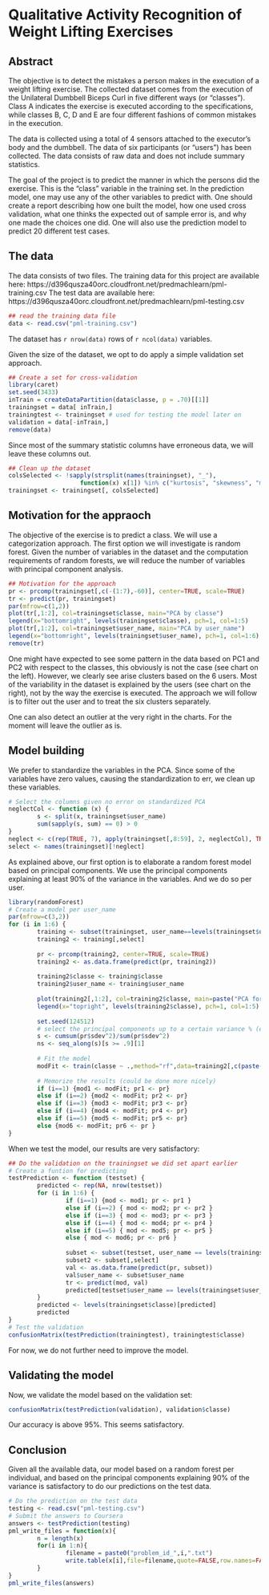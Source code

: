 # Qualitative Activity Recognition of Weight Lifting Exercises

## Abstract

The objective is to detect the mistakes a person makes in the execution of a weight lifting exercise. The collected dataset comes from the execution of the Unilateral Dumbbell Biceps Curl in five different ways (or "classes"). Class A indicates the exercise is executed according to the specifications, while classes B, C, D and E are four different fashions of common mistakes in the execution.

The data is collected using a total of 4 sensors attached to the executor's body and the dumbbell. The data of six participants (or "users") has been collected. The data consists of raw data and does not include summary statistics.

The goal of the project is to predict the manner in which the persons did the exercise. This is the "class" variable in the training set. In the prediction model, one may use any of the other variables to predict with. One should create a report describing how one built the model, how one used cross validation, what one thinks the expected out of sample error is, and why one made the choices one did. One will also use the prediction model to predict 20 different test cases.

## The data

The data consists of two files. The training data for this project are available here: https://d396qusza40orc.cloudfront.net/predmachlearn/pml-training.csv
The test data are available here:
https://d396qusza40orc.cloudfront.net/predmachlearn/pml-testing.csv

```r
## read the training data file
data <- read.csv("pml-training.csv")
```

The dataset has `r nrow(data)` rows of `r ncol(data)` variables.

Given the size of the dataset, we opt to do apply a simple validation set approach.
```r
## Create a set for cross-validation
library(caret)
set.seed(3433)
inTrain = createDataPartition(data$classe, p = .70)[[1]]
trainingset = data[ inTrain,]
trainingtest <- trainingset # used for testing the model later on
validation = data[-inTrain,]
remove(data)
```

Since most of the summary statistic columns have erroneous data, we will leave these columns out.
```r
## Clean up the dataset
colsSelected <- !sapply(strsplit(names(trainingset), "_"),
                    function(x) x[1]) %in% c("kurtosis", "skewness", "max", "min", "amplitude", "var", "avg", "stddev")
trainingset <- trainingset[, colsSelected]
```

## Motivation for the appraoch

The objective of the exercise is to predict a class. We will use a categorization approach. The first option we will investigate is random forest.
Given the number of variables in the dataset and the computation requirements of random forests, we will reduce the number of variables with principal component analysis.

```r
## Motivation for the approach
pr <- prcomp(trainingset[,c(-(1:7),-60)], center=TRUE, scale=TRUE)
tr <- predict(pr, trainingset)
par(mfrow=c(1,2))
plot(tr[,1:2], col=trainingset$classe, main="PCA by classe")
legend(x="bottomright", levels(trainingset$classe), pch=1, col=1:5)
plot(tr[,1:2], col=trainingset$user_name, main="PCA by user_name")
legend(x="bottomright", levels(trainingset$user_name), pch=1, col=1:6)
remove(tr)
```

One might have expected to see some pattern in the data based on PC1 and PC2 with respect to the classes, this obviously is not the case (see chart on the left). However, we clearly see arise clusters based on the 6 users.
Most of the variability in the dataset is explained by the users (see chart on the right), not by the way the exercise is executed.
The approach we will follow is to filter out the user and to treat the six clusters separately.

One can also detect an outlier at the very right in the charts. For the moment will leave the outlier as is.

## Model building

We prefer to standardize the variables in the PCA. Since some of the variables have zero values, causing the standardization to err, we clean up these variables.
```r
# Select the columns given no error on standardized PCA
neglectCol <- function (x) {
        s <- split(x, trainingset$user_name)
        sum(sapply(s, sum) == 0) > 0
}
neglect <- c(rep(TRUE, 7), apply(trainingset[,8:59], 2, neglectCol), TRUE)
select <- names(trainingset)[!neglect]
```

As explained above, our first option is to elaborate a random forest model based on principal components. We use the principal components explaining at least 90% of the variance in the variables. And we do so per user.
```r
library(randomForest)
# Create a model per user_name
par(mfrow=c(3,2))
for (i in 1:6) {
        training <- subset(trainingset, user_name==levels(trainingset$user_name)[i])
        training2 <- training[,select]
        
        pr <- prcomp(training2, center=TRUE, scale=TRUE)
        training2 <- as.data.frame(predict(pr, training2))
        
        training2$classe <- training$classe
        training2$user_name <- training$user_name
        
        plot(training2[,1:2], col=training2$classe, main=paste("PCA for",levels(training$user_name)[i]))
        legend(x="topright", levels(training2$classe), pch=1, col=1:5)
        
        set.seed(124512)
        # select the principal components up to a certain variance % (e.g. 90%)
        s <- cumsum(pr$sdev^2)/sum(pr$sdev^2)
        ns <- seq_along(s)[s >= .9][1]
        
        # Fit the model
        modFit <- train(classe ~ .,method="rf",data=training2[,c(paste("PC", 1:ns, sep=""), "classe", "user_name")], proxy=TRUE)
        
        # Memorize the results (could be done more nicely)
        if (i==1) {mod1 <- modFit; pr1 <- pr}
        else if (i==2) {mod2 <- modFit; pr2 <- pr}
        else if (i==3) {mod3 <- modFit; pr3 <- pr}
        else if (i==4) {mod4 <- modFit; pr4 <- pr}
        else if (i==5) {mod5 <- modFit; pr5 <- pr}
        else {mod6 <- modFit; pr6 <- pr }
}
```

When we test the model, our results are very satisfactory:
```r
## Do the validation on the trainingset we did set apart earlier
# Create a funtion for predicting
testPrediction <- function (testset) {
        predicted <- rep(NA, nrow(testset))
        for (i in 1:6) {
                if (i==1) {mod <- mod1; pr <- pr1 }
                else if (i==2) { mod <- mod2; pr <- pr2 }
                else if (i==3) { mod <- mod3; pr <- pr3 }
                else if (i==4) { mod <- mod4; pr <- pr4 }
                else if (i==5) { mod <- mod5; pr <- pr5 }
                else { mod <- mod6; pr <- pr6 }
        
                subset <- subset(testset, user_name == levels(trainingset$user_name)[i])
                subset2 <- subset[,select]
                val <- as.data.frame(predict(pr, subset))
                val$user_name <- subset$user_name
                tr <- predict(mod, val)
                predicted[testset$user_name == levels(trainingset$user_name)[i]] <- tr
        }
        predicted <- levels(trainingset$classe)[predicted]
        predicted
}
# Test the validation
confusionMatrix(testPrediction(trainingtest), trainingtest$classe)
```
For now, we do not further need to improve the model.

## Validating the model

Now, we validate the model based on the validation set:
```r
confusionMatrix(testPrediction(validation), validation$classe)
```

Our accuracy is above 95%. This seems satisfactory.

## Conclusion

Given all the available data, our model based on a random forest per individual, and based on the principal components explaining 90% of the variance is satisfactory to do our predictions on the test data.
```r
# Do the prediction on the test data
testing <- read.csv("pml-testing.csv")
# Submit the answers to Coursera
answers <- testPrediction(testing)
pml_write_files = function(x){
        n = length(x)
        for(i in 1:n){
                filename = paste0("problem_id_",i,".txt")
                write.table(x[i],file=filename,quote=FALSE,row.names=FALSE,col.names=FALSE)
        }
}
pml_write_files(answers)
```